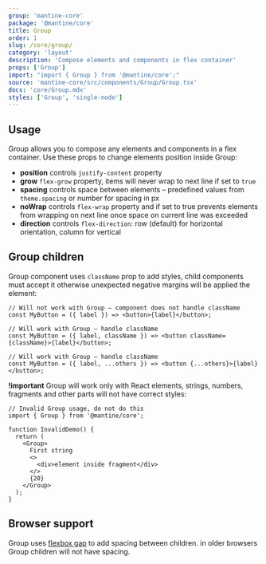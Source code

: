 ```yaml
---
group: 'mantine-core'
package: '@mantine/core'
title: Group
order: 1
slug: /core/group/
category: 'layout'
description: 'Compose elements and components in flex container'
props: ['Group']
import: "import { Group } from '@mantine/core';"
source: 'mantine-core/src/components/Group/Group.tsx'
docs: 'core/Group.mdx'
styles: ['Group', 'single-node']
---
```



## Usage

Group allows you to compose any elements and components in a flex container.
Use these props to change elements position inside Group:

- **position** controls `justify-content` property
- **grow** `flex-grow` property, items will never wrap to next line if set to `true`
- **spacing** controls space between elements – predefined values from `theme.spacing` or number for spacing in px
- **noWrap** controls `flex-wrap` property and if set to true prevents elements from wrapping on next line once space on current line was exceeded
- **direction** controls `flex-direction`: row (default) for horizontal orientation, column for vertical

<Demo data={GroupDemos.configurator} />

## Group children

Group component uses `className` prop to add styles,
child components must accept it otherwise unexpected negative margins will be applied the element:

```tsx
// Will not work with Group – component does not handle className
const MyButton = ({ label }) => <button>{label}</button>;

// Will work with Group – handle className
const MyButton = ({ label, className }) => <button className={className}>{label}</button>;

// Will work with Group – handle className
const MyButton = ({ label, ...others }) => <button {...others}>{label}</button>;
```

**!important** Group will work only with React elements, strings, numbers, fragments and other parts will
not have correct styles:

```tsx
// Invalid Group usage, do not do this
import { Group } from '@mantine/core';

function InvalidDemo() {
  return (
    <Group>
      First string
      <>
        <div>element inside fragment</div>
      </>
      {20}
    </Group>
  );
}
```

## Browser support

Group uses [flexbox gap](https://caniuse.com/flexbox-gap) to add spacing between children.
in older browsers Group children will not have spacing.

